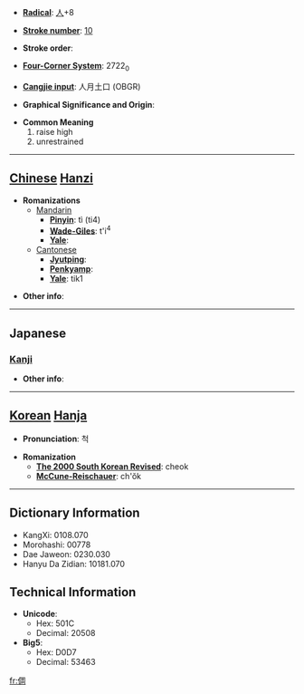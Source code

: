 * '''[[Wiktionary:Chinese radical index| Radical]]''': [[Wiktionary:Chinese radical index 人|人]]+8

* '''[[Wiktionary:Chinese total strokes index|Stroke number]]''': [[Wiktionary:Chinese total strokes index 10|10]]

* '''Stroke order''': 

* '''[[Wiktionary:Chinese four corner index|Four-Corner System]]''': 2722<sub>0</sub>

* '''[[Wiktionary:Chinese Cangjie index|Cangjie input]]''': 人月土口 (OBGR)

* '''Graphical Significance and Origin''': 

* '''Common Meaning'''
*#raise high
*# unrestrained


----

== [[Chinese]] [[Hanzi]] ==

* '''Romanizations'''
** [[Mandarin]]
*** '''[[Pinyin]]''': tì (ti4)
*** '''[[Wade-Giles]]''': t'i<sup>4</sup>
*** '''[[Yale]]''': 
**[[Cantonese]]
***'''[[Jyutping]]''':
***'''[[Penkyamp]]''': 
***'''[[Yale]]''': tik1

* '''Other info''': 

----

==Japanese==
===[[Kanji]]===
{{kanji|on readings=[[てき]] (teki), [[ちゃく]] (chaku), [[ちゅう]] (chū), [[う]] (chyu)
|kun readings=[[すぐれる]] (sugureru), [[おろか]] (oroka), [[そむく]] (somuku)
}}

* '''Other info''':  

----

== [[Korean]] [[Hanja]] ==

* '''Pronunciation''': 척

* '''Romanization'''
** '''[[The 2000 South Korean Revised Romanization|The 2000 South Korean Revised]]''': cheok
** '''[[McCune-Reischauer]]''': ch'ŏk

----

== Dictionary Information ==

* KangXi: 0108.070
* Morohashi: 00778
* Dae Jaweon: 0230.030
* Hanyu Da Zidian: 10181.070

== Technical Information ==

* '''Unicode''':
** Hex: 501C
** Decimal: 20508
* '''Big5''':
** Hex: D0D7
** Decimal: 53463

[[fr:倜]]